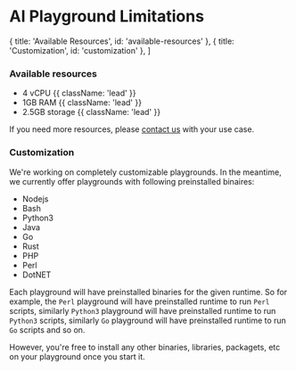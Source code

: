 # AI Playground Limitations

  { title: 'Available Resources', id: 'available-resources' },
  { title: 'Customization', id: 'customization' },
]

### Available resources
- 4 vCPU {{ className: 'lead' }}
- 1GB RAM {{ className: 'lead' }}
- 2.5GB storage {{ className: 'lead' }}

If you need more resources, please [contact us](mailto:hello@e2b.dev) with your use case.

### Customization
We're working on completely customizable playgrounds. In the meantime,
we currently offer playgrounds with following preinstalled binaires:
- Nodejs
- Bash
- Python3
- Java
- Go
- Rust
- PHP
- Perl
- DotNET

Each playground will have preinstalled binaries for the given runtime. So for example, the `Perl` playground will have preinstalled runtime to run `Perl` scripts, similarly `Python3` playground will have preinstalled runtime to run `Python3` scripts,
similarly `Go` playground will have preinstalled runtime to run `Go` scripts and so on.

However, you're free to install any other binaries, libraries, packagets, etc on your playground once you start it.
